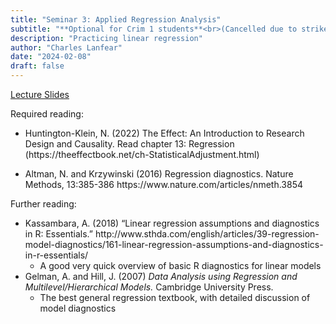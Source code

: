 ```yaml
---
title: "Seminar 3: Applied Regression Analysis"
subtitle: "**Optional for Crim 1 students**<br>(Cancelled due to strike)"
description: "Practicing linear regression"
author: "Charles Lanfear"
date: "2024-02-08"
draft: false
---
```


[Lecture Slides](https://clanfear.github.io/ioc_crmw/_lectures/3_applied-regression-analysis/slides_applied-regression-analysis.html)

Required reading:

* Huntington-Klein, N. (2022) The Effect: An Introduction to Research Design and Causality. Read chapter 13: Regression (https://theeffectbook.net/ch-StatisticalAdjustment.html)

* Altman, N. and Krzywinski (2016) Regression diagnostics. Nature Methods, 13:385-386 https://www.nature.com/articles/nmeth.3854

Further reading:

* Kassambara, A. (2018) "Linear regression assumptions and diagnostics in R: Essentials." http://www.sthda.com/english/articles/39-regression-model-diagnostics/161-linear-regression-assumptions-and-diagnostics-in-r-essentials/
   * A good very quick overview of basic R diagnostics for linear models

* Gelman, A. and Hill, J. (2007) *Data Analysis using Regression and Multilevel/Hierarchical Models.* Cambridge University Press.
   * The best general regression textbook, with detailed discussion of model diagnostics



